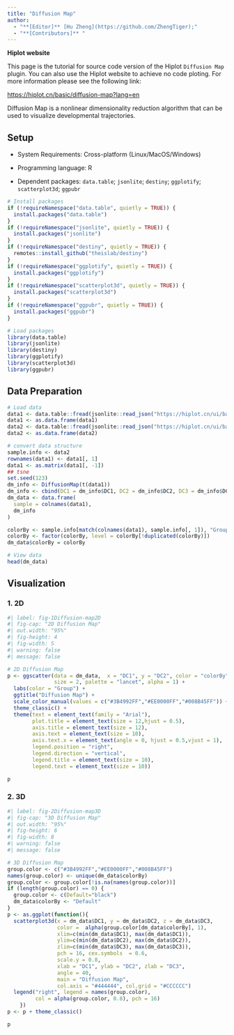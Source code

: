 ```yaml
---
title: "Diffusion Map"
author:
  - "**[Editor]** [Hu Zheng](https://github.com/ZhengTiger);"
  - "**[Contributors]** "
---
```


::: callout-note
**Hiplot website**

This page is the tutorial for source code version of the Hiplot `Diffusion Map` plugin. You can also use the Hiplot website to achieve no code ploting. For more information please see the following link:

<https://hiplot.cn/basic/diffusion-map?lang=en>
:::

Diffusion Map is a nonlinear dimensionality reduction algorithm that can be used to visualize developmental trajectories.

## Setup

-   System Requirements: Cross-platform (Linux/MacOS/Windows)

-   Programming language: R

-   Dependent packages: `data.table`; `jsonlite`; `destiny`; `ggplotify`; `scatterplot3d`; `ggpubr`

```r
# Install packages
if (!requireNamespace("data.table", quietly = TRUE)) {
  install.packages("data.table")
}
if (!requireNamespace("jsonlite", quietly = TRUE)) {
  install.packages("jsonlite")
}
if (!requireNamespace("destiny", quietly = TRUE)) {
  remotes::install_github("theislab/destiny")
}
if (!requireNamespace("ggplotify", quietly = TRUE)) {
  install.packages("ggplotify")
}
if (!requireNamespace("scatterplot3d", quietly = TRUE)) {
  install.packages("scatterplot3d")
}
if (!requireNamespace("ggpubr", quietly = TRUE)) {
  install.packages("ggpubr")
}

# Load packages
library(data.table)
library(jsonlite)
library(destiny)
library(ggplotify)
library(scatterplot3d)
library(ggpubr)
```

## Data Preparation

```r
# Load data
data1 <- data.table::fread(jsonlite::read_json("https://hiplot.cn/ui/basic/diffusion-map/data.json")$exampleData[[1]]$textarea[[1]])
data1 <- as.data.frame(data1)
data2 <- data.table::fread(jsonlite::read_json("https://hiplot.cn/ui/basic/diffusion-map/data.json")$exampleData[[1]]$textarea[[2]])
data2 <- as.data.frame(data2)

# convert data structure
sample.info <- data2
rownames(data1) <- data1[, 1]
data1 <- as.matrix(data1[, -1])
## tsne
set.seed(123)
dm_info <- DiffusionMap(t(data1))
dm_info <- cbind(DC1 = dm_info$DC1, DC2 = dm_info$DC2, DC3 = dm_info$DC3)
dm_data <- data.frame(
  sample = colnames(data1),
  dm_info
)

colorBy <- sample.info[match(colnames(data1), sample.info[, 1]), "Group"]
colorBy <- factor(colorBy, level = colorBy[!duplicated(colorBy)])
dm_data$colorBy = colorBy

# View data
head(dm_data)
```

## Visualization

### 1. 2D

```r
#| label: fig-1Diffusion-map2D
#| fig-cap: "2D Diffusion Map"
#| out.width: "95%"
#| fig-height: 4
#| fig-width: 5
#| warning: false
#| message: false

# 2D Diffusion Map
p <- ggscatter(data = dm_data,  x = "DC1", y = "DC2", color = "colorBy",
               size = 2, palette = "lancet", alpha = 1) +
  labs(color = "Group") +
  ggtitle("Diffusion Map") +
  scale_color_manual(values = c("#3B4992FF","#EE0000FF","#008B45FF")) +
  theme_classic() +
  theme(text = element_text(family = "Arial"),
        plot.title = element_text(size = 12,hjust = 0.5),
        axis.title = element_text(size = 12),
        axis.text = element_text(size = 10),
        axis.text.x = element_text(angle = 0, hjust = 0.5,vjust = 1),
        legend.position = "right",
        legend.direction = "vertical",
        legend.title = element_text(size = 10),
        legend.text = element_text(size = 10))

p
```


### 2. 3D

```r
#| label: fig-2Diffusion-map3D
#| fig-cap: "3D Diffusion Map"
#| out.width: "95%"
#| fig-height: 6
#| fig-width: 8
#| warning: false
#| message: false

# 3D Diffusion Map
group.color <- c("#3B4992FF","#EE0000FF","#008B45FF")
names(group.color) <- unique(dm_data$colorBy)
group.color <- group.color[!is.na(names(group.color))]
if (length(group.color) == 0) {
  group.color <- c(Default="black")
  dm_data$colorBy <- "Default"
}
p <- as.ggplot(function(){
  scatterplot3d(x = dm_data$DC1, y = dm_data$DC2, z = dm_data$DC3,
                color =  alpha(group.color[dm_data$colorBy], 1),
                xlim=c(min(dm_data$DC1), max(dm_data$DC1)),
                ylim=c(min(dm_data$DC2), max(dm_data$DC2)),
                zlim=c(min(dm_data$DC3), max(dm_data$DC3)),
                pch = 16, cex.symbols  = 0.6,
                scale.y = 0.8,
                xlab = "DC1", ylab = "DC2", zlab = "DC3",
                angle = 40,
                main = "Diffusion Map",
                col.axis = "#444444", col.grid = "#CCCCCC")
  legend("right", legend = names(group.color),
         col = alpha(group.color, 0.8), pch = 16)
    })
p <- p + theme_classic()

p
```

